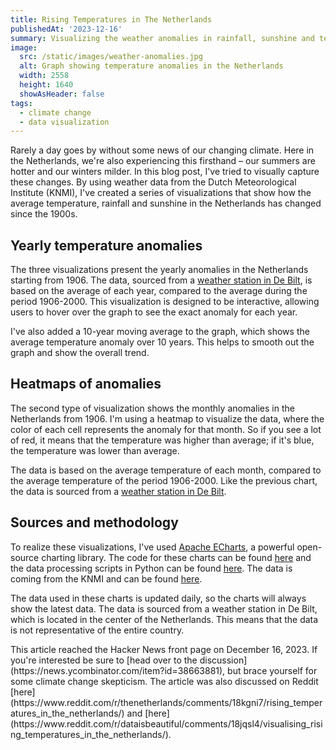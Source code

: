 ```yaml
---
title: Rising Temperatures in The Netherlands
publishedAt: '2023-12-16'
summary: Visualizing the weather anomalies in rainfall, sunshine and temperature in the Netherlands using data from the Dutch Meteorological Institute (KNMI).
image:
  src: /static/images/weather-anomalies.jpg
  alt: Graph showing temperature anomalies in the Netherlands
  width: 2558
  height: 1640
  showAsHeader: false
tags:
  - climate change
  - data visualization
---
```


Rarely a day goes by without some news of our changing climate. Here in the Netherlands, we're also experiencing this firsthand – our summers are hotter and our winters milder. In this blog post, I've tried to visually capture these changes. By using weather data from the Dutch Meteorological Institute (KNMI), I've created a series of visualizations that show how the average temperature, rainfall and sunshine in the Netherlands has changed since the 1900s.

## Yearly temperature anomalies

The three visualizations present the yearly anomalies in the Netherlands starting from 1906. The data, sourced from a [weather station in De Bilt](https://www.knmi.nl/over-het-knmi/nieuws/120-jaar-weerstation-de-bilt), is based on the average of each year, compared to the average during the period 1906-2000. This visualization is designed to be interactive, allowing users to hover over the graph to see the exact anomaly for each year.

I've also added a 10-year moving average to the graph, which shows the average temperature anomaly over 10 years. This helps to smooth out the graph and show the overall trend.

<Anomaly type="temperature" look="blog" />

<Anomaly type="rain" look="blog" />

<Anomaly type="sunshine" look="blog" />

## Heatmaps of anomalies

The second type of visualization shows the monthly anomalies in the Netherlands from 1906. I'm using a heatmap to visualize the data, where the color of each cell represents the anomaly for that month. So if you see a lot of red, it means that the temperature was higher than average; if it's blue, the temperature was lower than average.

The data is based on the average temperature of each month, compared to the average temperature of the period 1906-2000. Like the previous chart, the data is sourced from a [weather station in De Bilt](https://www.knmi.nl/over-het-knmi/nieuws/120-jaar-weerstation-de-bilt).

<Heatmap type="temperature" />

<Heatmap type="rain" />

<Heatmap type="sunshine" />

## Sources and methodology

To realize these visualizations, I've used [Apache ECharts](https://echarts.apache.org/en/index.html), a powerful open-source charting library. The code for these charts can be found [here](https://github.com/vnglst/koenvangilst.nl/tree/main/app/blog/rising-temperatures) and the data processing scripts in Python can be found [here](https://github.com/vnglst/dutch-climate-data/blob/main). The data is coming from the KNMI and can be found [here](https://cdn.knmi.nl/knmi/map/page/klimatologie/gegevens/daggegevens/etmgeg_260.zip).

The data used in these charts is updated daily, so the charts will always show the latest data. The data is sourced from a weather station in De Bilt, which is located in the center of the Netherlands. This means that the data is not representative of the entire country.

<Disclaimer>
  This article reached the Hacker News front page on December 16, 2023. If you're interested be sure to 
  [head over to the discussion](https://news.ycombinator.com/item?id=38663881), but brace yourself for some climate change skepticism. The article was also discussed on Reddit [here](https://www.reddit.com/r/thenetherlands/comments/18kgni7/rising_temperatures_in_the_netherlands/) and [here](https://www.reddit.com/r/dataisbeautiful/comments/18jqsl4/visualising_rising_temperatures_in_the_netherlands/).
</Disclaimer>

